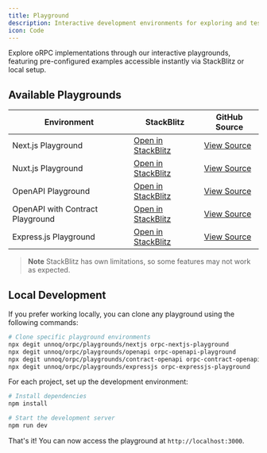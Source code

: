 ```yaml
---
title: Playground
description: Interactive development environments for exploring and testing oRPC functionality.
icon: Code
---
```


Explore oRPC implementations through our interactive playgrounds, 
featuring pre-configured examples accessible instantly via StackBlitz or local setup.

## Available Playgrounds

| Environment | StackBlitz | GitHub Source |
|------------|------------|---------------|
| Next.js Playground | [Open in StackBlitz](https://stackblitz.com/github/unnoq/orpc/tree/main/playgrounds/nextjs?file=src%2Fapp%2Fpage.tsx) | [View Source](https://github.com/unnoq/orpc/tree/main/playgrounds/nextjs/src/app/page.tsx) |
| Nuxt.js Playground | [Open in StackBlitz](https://stackblitz.com/github/unnoq/orpc/tree/main/playgrounds/nuxt?file=server%2Frouter%2Findex.ts) | [View Source](https://github.com/unnoq/orpc/tree/main/playgrounds/nuxt/server/router/index.ts) |
| OpenAPI Playground | [Open in StackBlitz](https://stackblitz.com/github/unnoq/orpc/tree/main/playgrounds/openapi?file=src%2Frouter%2Findex.ts) | [View Source](https://github.com/unnoq/orpc/tree/main/playgrounds/openapi/src/router/index.ts) |
| OpenAPI with Contract Playground | [Open in StackBlitz](https://stackblitz.com/github/unnoq/orpc/tree/main/playgrounds/contract-openapi?file=src%2Frouter%2Findex.ts) | [View Source](https://github.com/unnoq/orpc/tree/main/playgrounds/contract-openapi/src/router/index.ts) |
| Express.js Playground | [Open in StackBlitz](https://stackblitz.com/github/unnoq/orpc/tree/main/playgrounds/expressjs?file=src%2Frouter%2Findex.ts) | [View Source](https://github.com/unnoq/orpc/tree/main/playgrounds/expressjs/src/router/index.ts) |

> **Note**
> StackBlitz has own limitations, so some features may not work as expected.

## Local Development

If you prefer working locally, you can clone any playground using the following commands:

```bash
# Clone specific playground environments
npx degit unnoq/orpc/playgrounds/nextjs orpc-nextjs-playground
npx degit unnoq/orpc/playgrounds/openapi orpc-openapi-playground
npx degit unnoq/orpc/playgrounds/contract-openapi orpc-contract-openapi-playground
npx degit unnoq/orpc/playgrounds/expressjs orpc-expressjs-playground
```

For each project, set up the development environment:

```bash
# Install dependencies
npm install

# Start the development server
npm run dev
```

That's it! You can now access the playground at `http://localhost:3000`.

